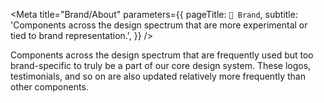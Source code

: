 
<Meta
  title="Brand/About"
  parameters={{
    pageTitle: `💸 Brand`,
    subtitle:
      'Components across the design spectrum that are more experimental or tied to brand representation.',
  }}
/>

Components across the design spectrum that are frequently used but too brand-specific to truly be a part of our core design system.
These logos, testimonials, and so on are also updated relatively more frequently than other components.

<TableOfContents />

